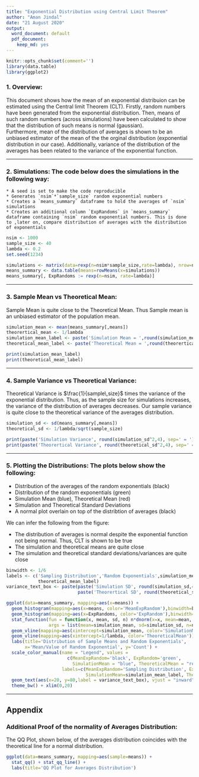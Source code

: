```yaml
---
title: "Exponential Distribution using Central Limit Theorem"
author: "Aman Jindal"
date: "21 August 2020"
output:
  word_document: default
  pdf_document:
    keep_md: yes
---
```


```r
knitr::opts_chunk$set(comment='')
library(data.table)
library(ggplot2)
```

### 1. Overview:

This document shows how the mean of an exponential distribuion can be estimated using the Central limit Theorem (CLT). Firstly, random numbers have been generated from the exponential distribution. Then, means of such random numbers (across simulations) have been calculated to show that the distribution of such means is normal (gaussian).
<br>
Furthermore, mean of the distribution of averages is shown to be an unbiased estimator of the mean of the the orginal distribution (exponential distribution in our case). Additionally, variance of the distribution of the averages has been related to the variance of the exponential function.

***

### 2. Simulations: The code below does the simulations in the following way:
    * A seed is set to make the code reproducible
    * Generates `nsim`*`sample_size` random exponential numbers
    * Creates a `means_summary` dataframe to hold the averages of `nsim` simulations
    * Creates an additional column `ExpRandoms` in `means_summary` dataframe containing `nsim` random exponential numbers. This is done to ,later on, compare distribution of averages with the distribution of exponentials
    

```r
nsim <- 1000
sample_size <- 40
lambda <- 0.2
set.seed(1234)

simulations <- matrix(data=rexp(n=nsim*sample_size,rate=lambda), nrow=nsim, ncol=sample_size)
means_summary <- data.table(means=rowMeans(x=simulations))
means_summary[, ExpRandoms := rexp(n=nsim, rate=lambda)]
```

***

### 3. Sample Mean vs Theoretical Mean:

Sample Mean is quite close to the Theoretical Mean. Thus Sample mean is an unbiased estimator of the population mean.

```r
simulation_mean <- mean(means_summary[,means])
theorertical_mean <- 1/lambda
simulation_mean_label <- paste('Simulation Mean = ',round(simulation_mean,4))
theoretical_mean_label <- paste('Theoretical Mean = ',round(theorertical_mean,4))

print(simulation_mean_label)
print(theoretical_mean_label)
```

***

### 4. Sample Variance vs Theoretical Variance:

Theoretical Variance is $\frac{1}{sample\,size}$ times the variance of the exponential distribution. Thus, as the sample size for simulations increases, the variance of the distribution of averages decreases. Our sample variance is quite close to the theoretical variance of the averages distribution.

```r
simulation_sd <- sd(means_summary[,means])
theoretical_sd <- 1/lambda/sqrt(sample_size)

print(paste('Simulation Variance', round(simulation_sd^2,4), sep=' = '))
print(paste('Theorertical Variance', round(theoretical_sd^2,4), sep=' = '))
```

***

### 5. Plotting the Distributions: The plots below show the following:

* Distribution of the averages of the random exponentials (black)
* Distribution of the random exponentials (green)
* Simulation Mean (blue), Theoretical Mean (red)
* Simulation and Theoretical Standard Deviations
* A normal plot overlain on top of the distribtion of averages (black)

We can infer the following from the figure:

* The distribution of averages is normal despite the exponential function not being normal. Thus, CLT is shown to be true
* The simulation and theoretical means are quite close
* The simulation and theoretical standard deviations/variances are quite close

```r
binwidth <- 1/6
labels <- c('Sampling Distribution','Random Exponentials',simulation_mean_label,
            theoretical_mean_label)
variance_text_box <- paste(paste('Simulation SD', round(simulation_sd,4), sep=' = '),
                           paste('Theorertical SD', round(theoretical_sd,4), sep=' = '), sep='\n')

ggplot(data=means_summary, mapping=aes(x=means)) + 
  geom_histogram(mapping=aes(x=means, color='MeanExpRandom'),binwidth=binwidth, fill=NA) +
  geom_histogram(mapping=aes(x=ExpRandoms, color='ExpRandom'),binwidth=binwidth, fill=NA) +
  stat_function(fun = function(x, mean, sd, n) n*dnorm(x=x, mean=mean, sd=sd), 
                args = list(mean=simulation_mean, sd=simulation_sd, n=nsim*binwidth)) +
  geom_vline(mapping=aes(xintercept=simulation_mean, color='SimulationMean')) +
  geom_vline(mapping=aes(xintercept=1/lambda, color='TheoreticalMean')) +
  labs(title='Distribution of Sample Means and Random Exponentials', 
       x='Mean/Value of Random Exponential', y='Count') +
  scale_color_manual(name = "Legend", values = 
                       c(MeanExpRandom='black', ExpRandom='green', 
                         SimulationMean = "blue", TheoreticalMean = "red"),
                     labels=c(MeanExpRandom='Sampling Distribution', ExpRandom='Random Exponentials',
                              SimulationMean=simulation_mean_label, TheoreticalMean=theoretical_mean_label)) + 
  geom_text(aes(x=20, y=80,label = variance_text_box), vjust = "inward", hjust = "inward", color='black') +
  theme_bw() + xlim(0,20)
```

***

## Appendix
### Additional Proof of the normality of Averages Distribution:

The QQ Plot, shown below, of the averages distribution coincides with the theoretical line for a normal distribution.

```r
ggplot(data=means_summary, mapping=aes(sample=means)) +
  stat_qq() + stat_qq_line() +
  labs(title='QQ Plot for Averages Distribution')
```

